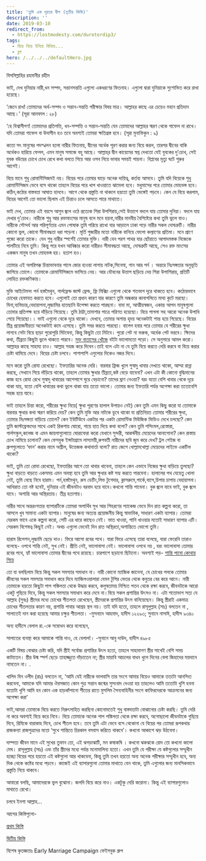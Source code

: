 ```yaml
---
title: 'তুমি এক দূরতর দ্বীপ (তৃতীয় কিস্তি)'
description: ''
date: 2019-03-10
redirect_from:
  - https://lostmodesty.com/durotordip3/
tags:
  - বিয়ে নিয়ে ইনিয়ে বিনিয়ে...
  - ব্লগ
hero: /../../../defaultHero.jpg
---
```


বিসমিল্লাহির রহমানীর রহীম

ভাই, দেখ দুনিয়ার নারী,ধন সম্পদ, সন্তানসন্ততি এগুলো একধরণের ফিতনাহ। এগুলো দ্বারা দুনিয়াকে সুশোভিত করে রাখা হয়েছে।

‘জেনে রাখ! তোমাদের অর্থ-সম্পদ ও সন্তান-সন্ততি পরীক্ষার বিষয় মাত্র। আল্লাহর কাছে এর চেয়েও মহান প্রতিদান আছে।’ (সূরা আনফাল : ২৮)

‘হে বিশ্বাসীগণ! তোমাদের প্রতিপত্তি, ধন-সম্পত্তি ও সন্তান-সন্ততি যেন তোমাদের আল্লাহর স্মরণ থেকে গাফেল না রাখে। যদি তোমরা গাফেল বা উদাসীন হও তবে অবশ্যই তোমরা ক্ষতিগ্রস্ত হবে। (সূরা মুনাফিকুন : ৯)

কতো সৎ মানুষের পদস্খলন হলো নারীর ফিতনায়, দ্বীনের অর্ধেক পূরণ করার জন্য বিয়ে করল, তারপর দ্বীনের বাকি অর্ধেকও হারিয়ে ফেলল, এমন মানুষ সমাজে বহু আছে। আল্লাহ্‌র দ্বীন কায়েমের স্বপ্ন দেখতো যেই যুবকের দু’চোখ, সেই যুবক বউয়ের চোখে চোখ রেখে কথা বলতে গিয়ে আর ওসব নিয়ে ভাবার সময়ই পায়না। বিপ্লবের মৃত্যু ঘটে শুরুর আগেই।

বিয়ে মানে শুধু রোমান্টিসিজমই নয়। বিয়ের পরে তোমার ঘাড়ে অনেক দায়িত্ব, কর্তব্য আসবে। তুমি যদি বিয়েকে শুধু রোমান্টিসিজম ভেবে বসে থাকো তাহলে বিয়ের পরে খাপ খাওয়াতে ঝামেলা হবে। মধুমাসের পরে তোমার মোহভঙ্গ হবে। কঠিন,কঠোর বাস্তবতা আঘাত হানবে। আগে থেকে প্রস্তুতি না থাকলে হয়তো তুমি ভেঙ্গেই পড়বে। কেন যে বিয়ে করলাম, বিয়ের আগেই তো ভালো ছিলাম এই চিন্তাও চলে আসতে পারে মাথাতে।

ভাই দেখ, তোমার এই বয়সে আগুন জ্বলে ওঠে প্রত্যেক শিরা উপশিরায়,সেই উত্তাপে বদলে যায় তোমার দুনিয়া। বদলে যায় দেখার দু’চোখ। নারীকে শুধু আর রক্তমাংসের মানুষ বলে মনে হয়না,নারীর মানবীয় বৈশিষ্ট্যের কথা তুমি ভুলে যাও। নারীকে সৌন্দর্য আর পরিপূর্ণতার এমন পোষাক তুমি পরিয়ে রাখো যার আড়ালে ঢাকা পড়ে নারীর সকল দোষত্রুটি। নারীর কোনো ভুল, কোনো সীমাবদ্ধতা ধরা পড়েনা। মূর্তি পুজারীর মতো নারীকে বানিয়ে ফেলো কল্যাণের প্রতিমা। মনে প্রাণে পুজো করো তাকে। যেন শুধু নারীর স্পর্শেই তোমার মুক্তি। নারী যেন পরশ পাথর যার ছোঁয়াতে আপাদমস্তক নিজেকে পালটিয়ে নিবে তুমি। কিন্তু পরে যখন আবিষ্কার করো নারীরও সীমাবদ্ধতা আছে, দোষত্রুটি আছে, সেও রক্ত মাংসের একজন মানুষ তখন মোহভঙ্গ হয়। হতাশ হও।

তোমার এই অপরিপক্ক চিন্তাভাবনার পালে জোর হাওয়া লাগায় নাটক,সিনেমা, গান আর পর্ন । অন্তরে নিঃসঙ্গতার অনুভূতি জাগিয়ে তোলে। তোমাকে রোমান্টিসিজমে ভাসিয়ে নেয়। আর যৌবনের উত্তাপ ছড়িয়ে দেয় শিরা উপাশিরায়, প্রতিটি লোহিত রক্তকণিকায়।

মুভি আইটেমসং পর্ন হস্তমৈথুন, গার্লফ্রেন্ড জাস্ট ফ্রেন্ড, ফ্রি মিক্সিং এগুলো থেকে শতভাগ দূরে থাকতে হবে। কঠোরভাবে চোখের হেফাযত করতে হবে। এগুলোই তো প্রধান কারণ যার কারণে তুমি অন্ধকার কানাগলিতে মাথা কুটে মরছো। যিনা,ব্যভিচার,বেহায়াপনা,লুচ্চামির হাতছানি উপেক্ষা করতে পারছনা। বাবা মা, আত্মীয়স্বজন, একান্ত আপন মানুষগুলো তোমার প্রতিপক্ষ হয়ে দাঁড়িয়ে গিয়েছে। তুমি ঠাট্টা,তামাশার পাত্রে পরিণত হয়েছো। বিয়ে পাগলা সহ আরো অনেক উপাধি পেয়ে গিয়েছো।। ভাই এগুলো থেকে দূরে থাকো। দেখবে, তোমার অশান্ত হৃদয় অনেকটাই শান্ত হয়ে গিয়েছে। বিয়ের তীব্র প্রয়োজনীয়তা অনেকটাই কমে এসেছে। তুমি সবর করতে পারছো। বালেগ হবার পরে তোমার যে শরীরের ক্ষুধা লাগবে সেটা বিয়ে ছাড়া পুরোপুরি মিটবেনা, কিন্তু কিছুটা তো মিটবে। পুরো পেট না ভরুক, অর্ধেক পেট ভরবে। ক্ষিদের কথা, তীব্রতা কিছুটা ভুলে থাকতে পারবে। [মুক্ত বাতাসের খোঁজে](https://lostmodesty.com/অতিথি-কথন/) বইটা ভালোমতো পড়ো। সে অনুসারে আমল করো। আল্লাহর কাছে সাহায্য চাও। আল্লাহ সহজ করে দিবেন।তাই বলে এটা না যে তুমি বিয়ে করতে দেরি করবে বা বিয়ে করার চেষ্টা থামিয়ে দেবে। বিয়ের চেষ্টা চলবে। পাশাপাশি এগুলোর দিকেও নজর দিবে।

মনে করো তুমি রোযা রেখেছো। ইফতারির অনেক দেরি। বারবার ফ্রিজ খুলে সুস্বাদু খাবার দেখতে থাকো, আম্মা রান্না করছে, সেখানে গিয়ে দাঁড়িয়ে থাকো, তাহলে তোমার ক্ষুধার তীব্রতা,কষ্ট বেড়ে যাবেনা? এখন এটা কী কোনো বুদ্ধিমানের কাজ হবে রোযা রেখে সুস্বাদু খাবারের আশেপাশে ঘুরে বেড়ানো? তাদের ঘ্রাণ নেওয়া? বরং যতো বেশি খাবার থেকে দূরে থাকা যায়, যতো বেশি খাবারের কথা ভুলে থাকা যায় ততো ভালো। তোমার জন্য ইফতারি পর্যন্ত অপেক্ষা করা ততোবেশি সহজ হয়ে যাবে।

ভাই তাহলে চিন্তা করো, শরীরের ক্ষুধা নিয়ে( ক্ষুধা পূরণের হালাল উপায়ও নেই) কেন তুমি এমন কিছু করো যা তোমাকে বারবার ক্ষুধার কথা স্মরণ করিয়ে দেয়? কেন তুমি মুভি আর নাটকে ডুবে থাকো যা প্রতিনিয়ত তোমার শরীরের ক্ষুধা, তোমার নিঃসঙ্গতা বাড়িয়ে তোলে? কেন ইউটিউবে একটার পর একটা রোমান্টিক মিউজিক ভিডিও দেখে চলছো? কেন তুমি জাস্টফ্রেন্ডদের সাথে একই রিকশায় ঘোরো, গায়ে হাত দিয়ে কথা বলো? কেন তুমি শপিংমল,রেস্তোরা, গার্লসস্কুল,কলেজ বা এমন জায়গাগুলোতে ঘোরাফেরা করো যেখানে সুন্দরী, আকর্ষনীয় মেয়েদের আনাগোনা? কেন রাস্তায় চোখ নামিয়ে চলোনা? কেন ফেসবুক ইন্সটাগ্রামে লাস্যময়ী,রুপবতী নারীদের ছবি জুম করে দেখ? ট্রল পেইজ বা গ্রুপগুলোতে ‘ফান’ করার নামে অশ্লীল, উত্তেজক কথাবার্তা বলো? রাত জেগে খোল্লামখোল্লা মেয়েদের লাইভে একটিভ থাকো?

ভাই, তুমি তো রোযা রেখেছো, ইফতারির আগে তো খাবার খাবেনা, তাহলে কেন এভাবে নিজের ক্ষুধা বাড়িয়ে তুলছো? ক্ষুধা বাড়তে বাড়তে একসময় এমন অবস্থা হবে তুমি আর ক্ষুধার কষ্ট সহ্য করতে পারবেনা। হালালের পথ যেহেতু খোলা নেই, তুমি বেছে নিবে হারাম। পর্ন,হস্তমৈথুন, রুম ডেটিং,লিভ টুগেদার, ক্লাসরুমে,পার্কে,বাসে,চিপায় চাপায় বেহায়াপনা। আখিরাত তো নষ্ট হবেই, দুনিয়ার এই জীবনটাও বরবাদ হয়ে যাবে।কখনো শান্তি পাবেনা। বুক জ্বলে যাবে ভাই, বুক জ্বলে যাবে। অশান্তি আর অস্থিরতায়। তীব্র হতাশায়।

নারীর সাথে অন্তরংগতার ব্যাপারটিকে তোমরা অপার্থিব সুখ আর শিহরণের প্যাকেজ ভেবে দিন রাত কল্পনা করো, তা আসলে খুব সামান্য একটা ব্যাপার। মানুষের জন্য অত্যন্ত প্রয়োজনীয় কিন্তু স্বাভাবিক, সাধারণ একটা ব্যাপার। তোমরা যেরকম ভাবে একে কল্পনা করো, সেটি এর ধারে কাছেও নেই। ভাত খাওয়া, পানি খাওয়ার মতোই সাধারণ ব্যাপার এটি। সেরকম বিশেষত্ব কিছুই নেই। অথচ এগুলো ভেবেই দিন রাত অস্থিরতা,অশান্তিতে ভোগো তুমি।

হারাম রিলেশন,লুচ্চামি ছেড়ে দাও। ফিরে আসো রবের পথে। যারা ফিরে এসেছে তারা বলেছে, যারা ফেরেনি তারাও বলেছে- ওপথে শান্তি নেই, সুখ নেই। প্রীতি নেই, ভালোবাসা নেই। ভালোবাসা ওপথে নয় , বরং ভালোবাসা তোমার রবের পথে, হ্যাঁ ভালোবাসা তোমার দ্বীনের পথে রয়েছে। চারপাশে ছড়ানো ছিটানো। অবশ্যই পড়- [শান্তি পাবো কোথায় গিয়ে](https://cms.lostmodesty.com/2018/08/শান্তি-পাব-কোথায়-গিয়ে-2/)

তো যা বলছিলাম বিয়ে কিন্তু সকল সমস্যার সমাধান না। নারী কোনো ম্যাজিক জানেনা, যে চোখের পলকে তোমার জীবনের সকল সমস্যার সমাধান করে দিবে ম্যাজিলওয়ালারা যেমন টুপির ভেতর থেকে কবুতর বের করে আনে। নারী তোমাকে হয়তো কিছুটা পাপ পঙ্কিলতা থেকে উদ্ধার করবে, কলুষতাময় নিশ্চিত পতন থেকে রক্ষা করবে, জীবনটাকে আরো একটু গুছিয়ে দিবে, কিন্তু সকল সমস্যার সমাধান করে দেবে না।বিয়ে সকল প্রশান্তির উৎসও না। এটা শতোভাগ সত্য যে আল্লাহ (সুবঃ) স্ত্রীদের মধ্যে চোখের শীতলতা রেখেছেন, স্ত্রীদেরকে প্রশান্তির উৎস বানিয়েছেন। কিন্তু স্ত্রীরাই একমাত্র চোখের শীতলতার কারণ নয়, প্রশান্তি পাবার আশ্রয় স্থল নয়। তাই যদি হতো, তাহলে রাসূলুল্লাহ (সাঃ) বলতেন না , সালাতেই দান করা হয়েছে আমার চক্ষুর শীতলতা। -মুসনাদে আহমাদ, হাদীস ১২২৯৩; সুনানে নাসাঈ, হাদীস ৯৩৪০

অন্য হাদীসে বেলাল রা.-কে সম্বোধন করে বলেছেন,

সালাতের ব্যবস্থা করে আমাকে শান্তি দাও, হে বেলাল!। -সুনানে আবু দাউদ, হাদীস ৪৯৮৫

একটি বিষয় বোঝার চেষ্টা করি, যদি স্ত্রীই সর্বোচ্চ প্রশান্তির উৎস হতো, তাহলে সাহাবাগণ স্ত্রীর সাথেই বেশি সময় কাটাতেন। স্ত্রীর উষ্ম স্পর্শ ছেড়ে তাহাজ্জুতে দাঁড়াতেন না; স্ত্রীর মায়াবি আচলের বাধন খুলে দিনের বেলা জিহাদের ময়দানে নামতেন না। .

খালিদ বিন ওলীদ (রাঃ) বলতেন না, ‘আমি যেই নারীকে ভালবাসি তার সংগে আমার বিয়েও আমাকে ততটো আনন্দিত করবেনা, আমাকে যদি আমার ঔরসজাত কোন পুত্র সন্তান জন্মের সুসংবাদ দেওয়া হয় তাহলেও আমি ততোটা খুশি হবনা যতোটা খুশি আমি হব কোন এক হাড়কাঁপানো শীতের রাতে মুসলিম সৈন্যবাহিনীর সংগে কাফিরদেরকে আক্রমনের জন্য অপেক্ষা করা’

ভাই,আমরা তোমাকে বিয়ে করতে নিরুৎসাহিত করছিনা কোনোমতেই শুধু বাস্তবতাটা বোঝানোর চেষ্টা করছি। তুমি দেরি না করে অবশ্যই বিয়ে করে নিবে। বিয়ে তোমাকে অনেক পাপ পঙ্কিলতা থেকে রক্ষা করবে, অগোছালো জীবনটাকে গুছিয়ে দিবে, রিযিকে বারাকাহ দিবে, চোখ শীতল হবে। তবে তুমি এটা ভেবে বসে থেকোনা যে বিয়ের পর তোমরা রূপকথার রাজকন্যা রাজপুত্রদের মতো ‘সুখে শান্তিতে চিরকাল বসবাস করিতে থাকবে’। কখনো আকাশে ঝড় উঠবেনা।

দাম্পত্য জীবন মানে এই সুখের তুফান তো, এই ঝগড়াঝাটি, মন কষাকষি । কখনো ঝকঝকে রোদ তো কখনো কালো মেঘ। রাসূলুল্লাহ (সাঃ) এবং তাঁর স্ত্রীদের মধ্যে পর্যন্ত মনোমালিন্য হতো। এখন তুমি যে পরীক্ষা যে কষ্টগুলোর সম্মুখীন হচ্ছো বিয়ের পরে হয়তো এই কষ্টগুলো আর থাকবেনা, কিন্তু তুমি তখন হয়তো অন্য অনেক পরীক্ষার সম্মুখীন হবে, অন্য দিক থেকে কষ্টের মধ্যে পড়বে। কাজেই এই ব্যাপারগুলো তোমার মাথাতে যেন থাকে, তুমি এগুলোর জন্য মানসিকভাবে প্রস্তুতি নিয়ে থাকবে।

আবারো বলছি, আমাদেরকে ভুল বুঝোনা। জলদি বিয়ে করে নাও। একটুকু দেরি করোনা। কিন্তু এই ব্যাপারগুলোও মাথাতে রেখো।

চলবে ইনশা আল্লাহ...

আগের কিস্তিগুলো-

[প্রথম কিস্তি](https://cms.lostmodesty.com/2019/02/তুমি_এক_দূরতর_দ্বীপ-প্রথম/)

[দ্বিতীয় কিস্তি](https://cms.lostmodesty.com/2019/02/তুমি-এক-দূরতর-দ্বীপ-দ্বিত/)

বিশেষ কৃতজ্ঞতাঃ Early Marriage Campaign ফেইসবুক গ্রুপ
